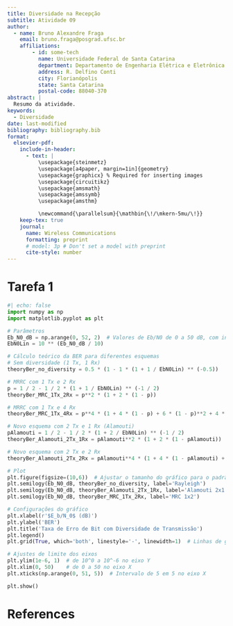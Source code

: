 ```yaml
---
title: Diversidade na Recepção 
subtitle: Atividade 09
author:
  - name: Bruno Alexandre Fraga
    email: bruno.fraga@posgrad.ufsc.br
    affiliations: 
        - id: some-tech
          name: Universidade Federal de Santa Catarina
          department: Departamento de Engenharia Elétrica e Eletrônica
          address: R. Delfino Conti
          city: Florianópolis
          state: Santa Catarina
          postal-code: 88040-370
abstract: |
  Resumo da atividade.
keywords: 
  - Diversidade
date: last-modified
bibliography: bibliography.bib
format:
  elsevier-pdf:
    include-in-header:
      - text: |
          \usepackage{steinmetz}
          \usepackage[a4paper, margin=1in]{geometry}
          \usepackage{graphicx} % Required for inserting images
          \usepackage{circuitikz}
          \usepackage{amsmath}
          \usepackage{amssymb}
          \usepackage{amsthm}

          \newcommand{\parallelsum}{\mathbin{\!/\mkern-5mu/\!}}
    keep-tex: true
    journal:
      name: Wireless Communications 
      formatting: preprint
      # model: 3p # Don't set a model with preprint
      cite-style: number
---
```




# Tarefa 1

```python
#| echo: false
import numpy as np
import matplotlib.pyplot as plt

# Parâmetros
Eb_N0_dB = np.arange(0, 52, 2)  # Valores de Eb/N0 de 0 a 50 dB, com intervalos de 2
EbN0Lin = 10 ** (Eb_N0_dB / 10)

# Cálculo teórico da BER para diferentes esquemas
# Sem diversidade (1 Tx, 1 Rx)
theoryBer_no_diversity = 0.5 * (1 - 1 * (1 + 1 / EbN0Lin) ** (-0.5))

# MRRC com 1 Tx e 2 Rx
p = 1 / 2 - 1 / 2 * (1 + 1 / EbN0Lin) ** (-1 / 2)
theoryBer_MRC_1Tx_2Rx = p**2 * (1 + 2 * (1 - p))

# MRRC com 1 Tx e 4 Rx
theoryBer_MRC_1Tx_4Rx = p**4 * (1 + 4 * (1 - p) + 6 * (1 - p)**2 + 4 * (1 - p)**3)

# Novo esquema com 2 Tx e 1 Rx (Alamouti)
pAlamouti = 1 / 2 - 1 / 2 * (1 + 2 / EbN0Lin) ** (-1 / 2)
theoryBer_Alamouti_2Tx_1Rx = pAlamouti**2 * (1 + 2 * (1 - pAlamouti))

# Novo esquema com 2 Tx e 2 Rx
theoryBer_Alamouti_2Tx_2Rx = pAlamouti**4 * (1 + 4 * (1 - pAlamouti) + 6 * (1 - pAlamouti)**2 + 4 * (1 - pAlamouti)**3)

# Plot
plt.figure(figsize=(10,6))  # Ajustar o tamanho do gráfico para o padrão
plt.semilogy(Eb_N0_dB, theoryBer_no_diversity, label='Rayleigh')
plt.semilogy(Eb_N0_dB, theoryBer_Alamouti_2Tx_1Rx, label='Alamouti 2x1')
plt.semilogy(Eb_N0_dB, theoryBer_MRC_1Tx_2Rx, label='MRC 1x2')

# Configurações do gráfico
plt.xlabel(r'$E_b/N_0$ (dB)')
plt.ylabel('BER')
plt.title('Taxa de Erro de Bit com Diversidade de Transmissão')
plt.legend()
plt.grid(True, which='both', linestyle='-', linewidth=1)  # Linhas de grade mais finas

# Ajustes de limite dos eixos
plt.ylim(1e-6, 1)  # de 10^0 a 10^-6 no eixo Y
plt.xlim(0, 50)    # de 0 a 50 no eixo X
plt.xticks(np.arange(0, 51, 5))  # Intervalo de 5 em 5 no eixo X

plt.show()

```


# References {-}
